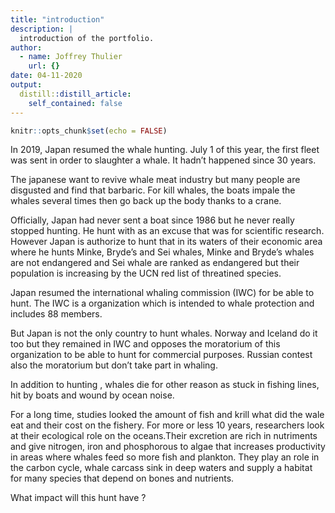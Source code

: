 ```yaml
---
title: "introduction"
description: |
  introduction of the portfolio.
author:
  - name: Joffrey Thulier
    url: {}
date: 04-11-2020
output:
  distill::distill_article:
    self_contained: false
---
```


```r
knitr::opts_chunk$set(echo = FALSE)
```


In 2019, Japan resumed the whale hunting. July 1 of this year, the first fleet was sent in order to slaughter a whale. It hadn't happened since 30 years.

The japanese want to revive whale meat industry but many people are disgusted and find that barbaric. For kill whales, the boats impale the whales several times then go back up the body thanks to a crane.

Officially, Japan had never sent a boat since 1986 but he never really stopped hunting. He hunt with as an excuse that was for scientific research. However Japan is authorize to hunt that in its waters of their economic area where he hunts Minke, Bryde's and Sei whales, Minke and Bryde's whales are not endangered and Sei whale are ranked as endangered but their population is increasing by the UCN red list of threatined species.

Japan resumed the international whaling commission (IWC) for be able to hunt. The IWC is a organization which is intended to whale protection and includes 88 members.

But Japan is not the only country to hunt whales. Norway and Iceland do it too but they remained in IWC and opposes the moratorium of this organization to be able to hunt for commercial purposes. Russian contest also the moratorium but don't take part in whaling.

In addition to hunting , whales die for other reason as stuck in fishing lines, hit by boats and wound by ocean noise.

For a long time, studies looked the amount of fish and krill what did the wale eat and their cost on the fishery. For more or less 10 years, researchers look at their ecological role on the oceans.Their excretion are rich in nutriments and give nitrogen, iron and phosphorous to algae that increases productivity in areas where whales feed so more fish and plankton. They play an role in the carbon cycle, whale carcass sink in deep waters and supply a habitat for many species that depend on bones and nutrients.

What impact will this hunt have ?
